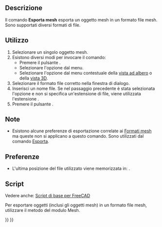 <languages/>

{{Docnav/it
|[[Mesh_Import/it|Importa]]
|[[Mesh_FromPartShape/it|Mesh da forma]]
|[[Mesh_Workbench/it|Mesh]]
|IconL=Mesh_Import.svg
|IconR=Mesh_FromPartShape.svg
|IconC=Workbench_Mesh.svg
}}

{{GuiCommand/it
|Name=Mesh_Export
|Name/it=Esporta mesh
|MenuLocation=Mesh → Esporta mesh...
|Workbenches=[[Mesh_Workbench/it|Mesh]]
|SeeAlso=[[Std_Export/it|Esporta]], [[Import_Export/it|Importazione e Esportazione]]
}}

<span id="Description"></span>
==Descrizione==

Il comando '''Esporta mesh''' esporta un oggetto mesh in un formato file mesh. Sono supportati diversi formati di file.

<span id="Usage"></span>
==Utilizzo==

# Selezionare un singolo oggetto mesh.
# Esistono diversi modi per invocare il comando:
#* Premere il pulsante {{Button|[[Image:Mesh_Export.svg|16px]] [[Mesh_Export/it|Esporta mesh...]]}}.
#* Selezionare l'opzione {{MenuCommand|Mesh → [[Image:Mesh_Export.svg|16px]] Esporta mesh...}} dal menu.
#* Selezionare l'opzione {{MenuCommand|[[Image:Mesh_Export.svg|16px]] Esporta mesh...}} dal menu contestuale della [[Tree_view/it|vista ad albero]] o della [[3D_view/it|vista 3D]].
# Selezionare il formato file corretto nella finestra di dialogo.
# Inserisci un nome file. Se nel passaggio precedente è stata selezionata l'opzione {{Value|Tutti i file (*.*)}} e non si specifica un'estensione di file, viene utilizzata l'estensione {{FileName|.stl}}.
# Premere il pulsante {{Button|Salva}}.

<span id="Notes"></span>
==Note==

* Esistono alcune preferenze di esportazione correlate ai [[Import_Export_Preferences/it#Formati mesh|Formati mesh]] ma queste non si applicano a questo comando. Sono utilizzati dal comando [[Std_Export/it|Esporta]].

<span id="Preferences"></span>
==Preferenze==

* L'ultima posizione del file utilizzato viene memorizzata in: {{MenuCommand|Strumenti → Modifica parametri... → BaseApp → Preferences → General → FileOpenSavePath}}.

<span id="Scripting"></span>
==Script==

Vedere anche: [[FreeCAD Scripting Basics/it|Script di base per FreeCAD]]

Per esportare oggetti (inclusi gli oggetti mesh) in un formato file mesh, utilizzare il metodo {{incode|export}} del modulo Mesh.

{{Code|code=
import FreeCAD
import Mesh

doc = FreeCAD.ActiveDocument

Mesh.export([doc.Cone, doc.Cylinder], 'D:/testfiles/mymodel.stl')
}}


{{Docnav/it
|[[Mesh_Import/it|Importa]]
|[[Mesh_FromPartShape/it|Mesh da forma]]
|[[Mesh_Workbench/it|Mesh]]
|IconL=Mesh_Import.svg
|IconR=Mesh_FromPartShape.svg
|IconC=Workbench_Mesh.svg
}}

{{Mesh Tools navi{{#translation:}}}}
{{Userdocnavi{{#translation:}}}}
{{clear}}